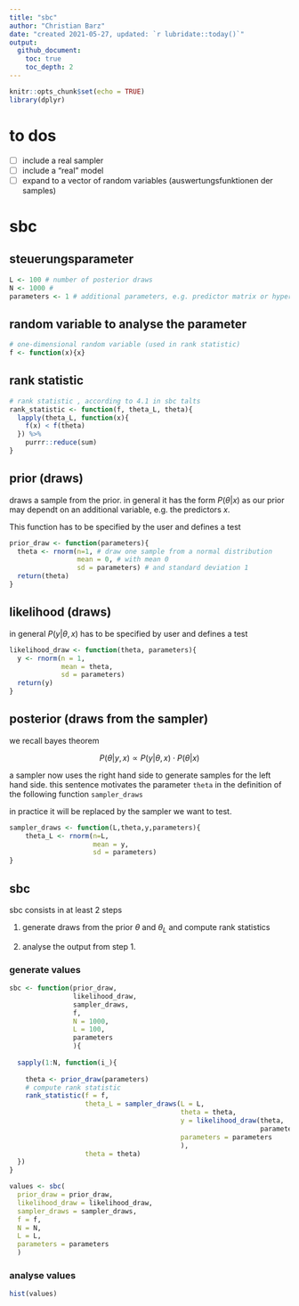 ```yaml
---
title: "sbc"
author: "Christian Barz"
date: "created 2021-05-27, updated: `r lubridate::today()`"
output: 
  github_document:
    toc: true
    toc_depth: 2
---
```


```r
knitr::opts_chunk$set(echo = TRUE)
library(dplyr)
```

# to dos

- [ ] include a real sampler
- [ ] include a "real" model
- [ ] expand to a vector of random variables (auswertungsfunktionen der samples)

# sbc

## steuerungsparameter 

```r
L <- 100 # number of posterior draws
N <- 1000 # 
parameters <- 1 # additional parameters, e.g. predictor matrix or hyperparameters
```


## random variable to analyse the parameter

```r
# one-dimensional random variable (used in rank statistic)
f <- function(x){x}
```

## rank statistic

```r
# rank statistic , according to 4.1 in sbc talts
rank_statistic <- function(f, theta_L, theta){
  lapply(theta_L, function(x){
    f(x) < f(theta)
  }) %>%
    purrr::reduce(sum)
}
```

## prior (draws)

draws a sample from the prior. in general it has the form $P(\theta|x)$ as our prior may dependt on an additional variable, e.g. the predictors $x$.

This function has to be specified by the user and defines a test

```r
prior_draw <- function(parameters){
  theta <- rnorm(n=1, # draw one sample from a normal distribution
                 mean = 0, # with mean 0
                 sd = parameters) # and standard deviation 1
  return(theta)
}
```


## likelihood (draws)

in general $P(y|\theta,x)$
has to be specified by user and defines a test

```r
likelihood_draw <- function(theta, parameters){
  y <- rnorm(n = 1,
             mean = theta,
             sd = parameters)
  return(y)
}
```

## posterior (draws from the sampler)


we recall bayes theorem

$$
P(\theta|y,x) \propto P(y|\theta,x) \cdot P(\theta|x)
$$

a sampler now uses the right hand side to generate samples for the left 
hand side. this sentence motivates the parameter `theta` in the definition 
of the following function `sampler_draws`

in practice it will be replaced by the sampler we want to test.


```r
sampler_draws <- function(L,theta,y,parameters){
    theta_L <- rnorm(n=L, 
                     mean = y, 
                     sd = parameters)
}
```


## sbc

sbc consists in at least 2 steps

1. generate draws from the prior $\theta$ and $\theta_L$ and compute rank
statistics

2. analyse the output from step 1.

### generate values

```r
sbc <- function(prior_draw,
                likelihood_draw, 
                sampler_draws,
                f,
                N = 1000,
                L = 100,
                parameters
                ){
  
  sapply(1:N, function(i_){
    
    theta <- prior_draw(parameters)
    # compute rank statistic
    rank_statistic(f = f, 
                   theta_L = sampler_draws(L = L,
                                           theta = theta,
                                           y = likelihood_draw(theta, 
                                                               parameters), 
                                           parameters = parameters
                                           ), 
                   theta = theta)
  })
}
```

```r
values <- sbc(
  prior_draw = prior_draw, 
  likelihood_draw = likelihood_draw, 
  sampler_draws = sampler_draws,
  f = f,
  N = N,
  L = L,
  parameters = parameters
  )
```

### analyse values

```r
hist(values)
```


